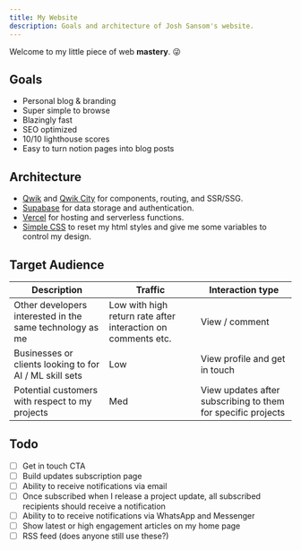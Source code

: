```yaml
---
title: My Website
description: Goals and architecture of Josh Sansom's website.
---
```


Welcome to my little piece of web **mastery**. 😜

## Goals
* Personal blog & branding
* Super simple to browse
* Blazingly fast
* SEO optimized
* 10/10 lighthouse scores
* Easy to turn notion pages into blog posts


## Architecture

* [Qwik](https://qwik.dev) and [Qwik City](https://qwik.city) for components, routing, and SSR/SSG.  
* [Supabase](https://supabase.io) for data storage and authentication.
* [Vercel](https://vercel.com) for hosting and serverless functions.
* [Simple CSS](https://simplecss.org/) to reset my html styles and give me some variables to control my design.

## Target Audience

| Description | Traffic | Interaction type |
| --- | --- | --- |
| Other developers interested in the same technology as me | Low with high return rate after interaction on comments etc. | View / comment |
| Businesses or clients looking to for AI / ML skill sets  | Low | View profile and get in touch |
| Potential customers with respect to my projects | Med | View updates after subscribing to them for specific projects |


## Todo

- [ ]  Get in touch CTA
- [ ]  Build updates subscription page
- [ ]  Ability to receive notifications via email
- [ ]  Once subscribed when I release a project update, all subscribed recipients should receive a notification
- [ ]  Ability to to receive notifications via WhatsApp and Messenger
- [ ]  Show latest or high engagement articles on my home page
- [ ]  RSS feed (does anyone still use these?)